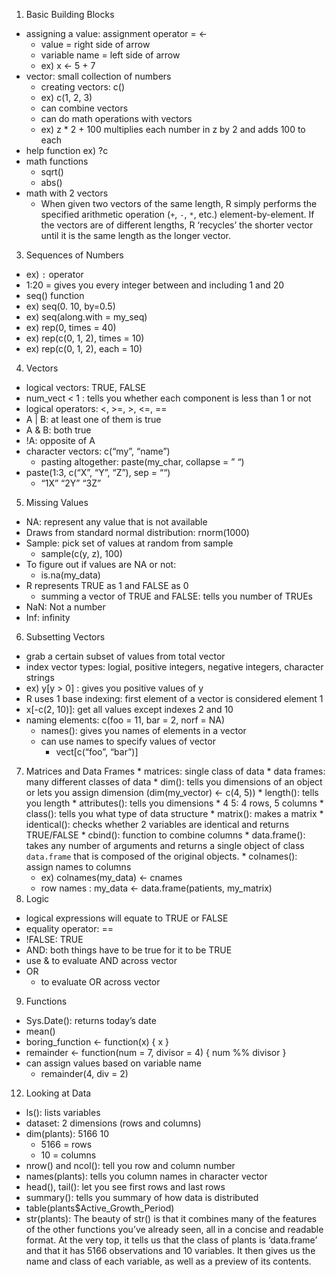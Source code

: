1) Basic Building Blocks
  * assigning a value: assignment operator = <- 
    * value = right side of arrow 
    * variable name = left side of arrow
    * ex) x <- 5 + 7
  * vector: small collection of numbers
    * creating vectors: c()
    * ex) c(1, 2, 3)
    * can combine vectors
    * can do math operations with vectors
    * ex) z * 2 + 100 multiplies each number in z by 2 and adds 100 to each
  * help function
    ex) ?c
  * math functions
    * sqrt()
    * abs()
  * math with 2 vectors
    * When given two vectors of the same length, R simply performs the specified arithmetic operation (`+`, `-`, `*`, etc.) element-by-element. If the vectors are of different lengths, R 'recycles' the shorter vector until it is the same length as the longer vector.
    
3) Sequences of Numbers
  * ex) `:` operator
  * 1:20 = gives you every integer between and including 1 and 20 
  * seq() function
  * ex) seq(0. 10, by=0.5)
  * ex) seq(along.with = my_seq)
  * ex) rep(0, times = 40)
  * ex) rep(c(0, 1, 2), times = 10)
  * ex) rep(c(0, 1, 2), each = 10)

4) Vectors
  * logical vectors: TRUE, FALSE
  * num_vect < 1 : tells you whether each component is less than 1 or not 
  * logical operators: <, >=, >, <=, ==
  * A | B: at least one of them is true
  * A & B: both true 
  * !A: opposite of A 
  * character vectors: c("my", "name")
    * pasting altogether: paste(my_char, collapse = " ")
  * paste(1:3, c("X", "Y", "Z"), sep = "")
    * "1X" "2Y" "3Z"
  
5) Missing Values
  * NA: represent any value that is not available
  * Draws from standard normal distribution: rnorm(1000)
  * Sample: pick set of values at random from sample
    * sample(c(y, z), 100)
  * To figure out if values are NA or not:
    * is.na(my_data)
  * R represents TRUE as 1 and FALSE as 0
    * summing a vector of TRUE and FALSE: tells you number of TRUEs
  * NaN: Not a number
  * Inf: infinity 
  
6) Subsetting Vectors
  * grab a certain subset of values from total vector
  * index vector types: logial, positive integers, negative integers, character strings
  * ex) y[y > 0] : gives you positive values of y
  * R uses 1 base indexing: first element of a vector is considered element 1
  * x[-c(2, 10)]: get all values except indexes 2 and 10 
  * naming elements: c(foo = 11, bar = 2, norf = NA)
    * names(): gives you names of elements in a vector
    * can use names to specify values of vector
      * vect[c("foo", "bar")]
      
  7) Matrices and Data Frames
    * matrices: single class of data
    * data frames: many different classes of data
    * dim(): tells you dimensions of an object or lets you assign dimension (dim(my_vector) <- c(4, 5))
    * length(): tells you length
    * attributes(): tells you dimensions
    * 4 5: 4 rows, 5 columns
    * class(): tells you what type of data structure 
    * matrix(): makes a matrix
    * identical(): checks whether 2 variables are identical and returns TRUE/FALSE
    * cbind(): function to combine columns 
    * data.frame(): takes any number of arguments and returns a single object of class `data.frame` that is composed of the original objects.
    * colnames(): assign names to columns 
      * ex) colnames(my_data) <- cnames
      * row names : my_data <- data.frame(patients, my_matrix)

8) Logic
  * logical expressions will equate to TRUE or FALSE
  * equality operator: ==
  * !FALSE: TRUE
  * AND: both things have to be true for it to be TRUE
  * use & to evaluate AND across vector
  * OR
    * | to evaluate OR across vector 
  
9) Functions
  * Sys.Date(): returns today's date 
  * mean()
  * boring_function <- function(x) {
  x
}
  * remainder <- function(num = 7, divisor = 4) {
  num %% divisor
}
  * can assign values based on variable name
    * remainder(4, div = 2)

12) Looking at Data
  * ls(): lists variables
  * dataset: 2 dimensions (rows and columns)
  * dim(plants): 5166 10
    * 5166 = rows
    * 10 = columns
  * nrow() and ncol(): tell you row and column number
  * names(plants): tells you column names in character vector
  * head(), tail(): let you see first rows and last rows 
  * summary(): tells you summary of how data is distributed
  * table(plants$Active_Growth_Period)
  * str(plants): The beauty of str() is that it combines many of the features of the other functions you've already seen, all in a concise and readable format. At the very top, it tells us that the class of plants is 'data.frame' and that it has 5166 observations and 10 variables. It then gives us the name and class of each variable, as well as a preview of its contents.
    
  
    
  